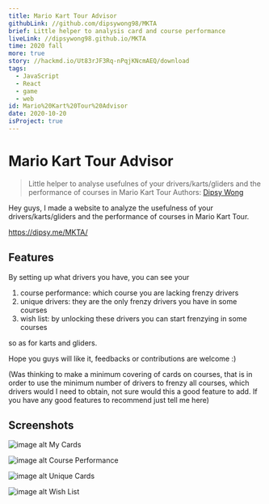 ```yaml
---
title: Mario Kart Tour Advisor
githubLink: //github.com/dipsywong98/MKTA
brief: Little helper to analysis card and course performance
liveLink: //dipsywong98.github.io/MKTA
time: 2020 fall
more: true
story: //hackmd.io/Ut83rJF3Rq-nPqjKNcmAEQ/download
tags:
  - JavaScript
  - React
  - game
  - web
id: Mario%20Kart%20Tour%20Advisor
date: 2020-10-20
isProject: true
---
```


# Mario Kart Tour Advisor
> Little helper to analyse usefulnes of your drivers/karts/gliders and the performance of courses in Mario Kart Tour
> Authors: [Dipsy Wong](//github.com/dipsywong98)

Hey guys, I made a website to analyze the usefulness of your drivers/karts/gliders and the performance of courses in Mario Kart Tour.

https://dipsy.me/MKTA/

## Features

By setting up what drivers you have, you can see your

1. course performance: which course you are lacking frenzy drivers
1. unique drivers: they are the only frenzy drivers you have in some courses
1. wish list: by unlocking these drivers you can start frenzying in some courses

so as for karts and gliders.

Hope you guys will like it, feedbacks or contributions are welcome :)

(Was thinking to make a minimum covering of cards on courses, that is in order to use the minimum number of drivers to frenzy all courses, which drivers would I need to obtain, not sure would this a good feature to add. If you have any good features to recommend just tell me here)

## Screenshots

![image alt](https://preview.redd.it/iw8psfhuw6t51.png?width=1920&format=png&auto=webp&s=93a9de34e0da598dd5476433a371af4f3a6ae1c4 "My Cards")
My Cards

![image alt](https://preview.redd.it/5s6ds1hzw6t51.png?width=1920&format=png&auto=webp&s=415ec51bc620df0a65ee7edf53eee0f6e5296d40 "Course Performance")
Course Performance

![image alt](https://preview.redd.it/v5t1ao8fx6t51.png?width=1920&format=png&auto=webp&s=21d901474d4b947f169331a456540aa2526d2f3f "Unique Cards")
Unique Cards

![image alt](https://preview.redd.it/n0j1rhomx6t51.png?width=1920&format=png&auto=webp&s=8e40a9d76e1f79f0c59d88487e8fc4a5658591ab "Wish List")
Wish List
    